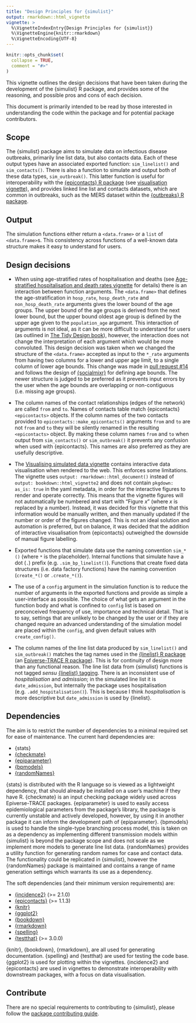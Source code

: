 ```yaml
---
title: "Design Principles for {simulist}"
output: rmarkdown::html_vignette
vignette: >
  %\VignetteIndexEntry{Design Principles for {simulist}}
  %\VignetteEngine{knitr::rmarkdown}
  %\VignetteEncoding{UTF-8}
---
```


```r
knitr::opts_chunk$set(
  collapse = TRUE,
  comment = "#>"
)
```

This vignette outlines the design decisions that have been taken during the development of the {simulist} R package, and provides some of the reasoning, and possible pros and cons of each decision.

This document is primarily intended to be read by those interested in understanding the code within the package and for potential package contributors.

## Scope

The {simulist} package aims to simulate data on infectious disease outbreaks, primarily line list data, but also contacts data. Each of these output types have an associated exported function: `sim_linelist()` and `sim_contacts()`. There is also a function to simulate and output both of these data types, `sim_outbreak()`. This latter function is useful for interoperability with the [{epicontacts} R package](https://CRAN.R-project.org/package=epicontacts) (see [visualisation vignette](vis-linelist.html)), and provides linked line list and contacts datasets, which are common in outbreaks, such as the MERS dataset within the [{outbreaks} R package](https://CRAN.R-project.org/package=outbreaks).

## Output

The simulation functions either return a `<data.frame>` or a `list` of `<data.frame>`s. This consistency across functions of a well-known data structure makes it easy to understand for users.

## Design decisions

- When using age-stratified rates of hospitalisation and deaths (see [Age-stratified hospitalisation and death rates vignette](age-strat-rates.html) for details) there is an interaction between function arguments. The `<data.frame>` that defines the age-stratification in `hosp_rate`, `hosp_death_rate` and `non_hosp_death_rate` arguments gives the lower bound of the age groups. The upper bound of the age groups is derived from the next lower bound, but the upper bound oldest age group is defined by the upper age given to the `population_age` argument. This interaction of arguments is not ideal, as it can be more difficult to understand for users (as outlined in [The Tidy Design book](https://design.tidyverse.org/independent-meaning.html#whats-the-problem)), however, the interaction does not change the interpretation of each argument which would be more convoluted. This design decision was taken when we changed the structure of the `<data.frame>` accepted as input to the `*_rate` arguments from having two columns for a lower and upper age limit, to a single column of lower age bounds. This change was made in [pull request #14](https://github.com/epiverse-trace/simulist/pull/14) and follows the design of [{socialmixr}](https://github.com/epiforecasts/socialmixr/blob/main/R/contact_matrix.r) for defining age bounds. The newer structure is judged to be preferred as it prevents input errors by the user when the age bounds are overlapping or non-contiguous (i.e. missing age groups).

- The column names of the contact relationships (edges of the network) are called `from` and `to`. Names of contacts table match {epicontacts} `<epicontacts>` objects. If the column names of the two contacts provided to `epicontacts::make_epicontacts()` arguments `from` and `to` are not `from` and `to` they will be silently renamed in the resulting `<epicontacts>` object. By making these column names `from` and `to` when output from `sim_contacts()` or `sim_outbreak()` it prevents any confusion when used with {epicontacts}. This names are also preferred as they are usefully descriptive.

- The [Visualising simulated data vignette](vis-linelist.html) contains interactive data visualisation when rendered to the web. This enforces some limitations. The vignette uses `output: rmarkdown::html_document()` instead of `output: bookdown::html_vignette2` and does not contain `pkgdown: as_is: true` in the yaml metadata, in order for the interactive figures to render and operate correctly. This means that the vignette figures will not automatically be numbered and start with "Figure _x_" (where _x_ is replaced by a number). Instead, it was decided for this vignette that this information would be manually written, and then manually updated if the number or order of the figures changed. This is not an ideal solution and automation is preferred, but on balance, it was decided that the addition of interactive visualisation from {epicontacts} outweighed the downside of manual figure labelling.

- Exported functions that simulate data use the naming convention `sim_*()` (where `*` is the placeholder). Internal functions that simulate have a dot (`.`) prefix (e.g. `.sim_bp_linelist()`). Functions that create fixed data structures (i.e. data factory functions) have the naming convention (`create_*()` or `.create_*()`).

- The use of a `config` argument in the simulation function is to reduce the number of arguments in the exported functions and provide as simple a user-interface as possible. The choice of what gets an argument in the function body and what is confined to `config` list is based on preconceived frequency of use, importance and technical detail. That is to say, settings that are unlikely to be changed by the user or if they are changed require an advanced understanding of the simulation model are placed within the `config`, and given default values with `create_config()`.

- The column names of the line list data produced by `sim_linelist()` and `sim_outbreak()` matches the tag names used in the [{linelist} R package](https://CRAN.R-project.org/package=linelist) (an [Epiverse-TRACE R package](https://github.com/epiverse-trace)). This is for continuity of design more than any functional reason. The line list data from {simulist} functions is not tagged _sensu_ [{linelist} tagging](https://epiverse-trace.github.io/linelist/articles/linelist.html). There is an inconsistent use of _hospitalisation_ and _admission_; in the simulated line list it is `date_admission`, but internally the package uses hospitalisation (e.g. `.add_hospitalisation()`). This is because I think _hospitalisation_ is more descriptive but `date_admission` is used by {linelist}.

## Dependencies

The aim is to restrict the number of dependencies to a minimal required set for ease of maintenance. The current hard dependencies are:

* {stats}
* [{checkmate}](https://CRAN.R-project.org/package=checkmate)
* [{epiparameter}](https://github.com/epiverse-trace/epiparameter)
* [{bpmodels}](https://github.com/epiverse-trace/bpmodels)
* [{randomNames}](https://CRAN.R-project.org/package=randomNames)

{stats} is distributed with the R language so is viewed as a lightweight dependency, that should already be installed on a user's machine if they have R. {checkmate} is an input checking package widely used across Epiverse-TRACE packages. {epiparameter} is used to easily access epidemiological parameters from the package's library, the package is currently unstable and actively developed, however, by using it in another package it can inform the development path of {epiparameter}. {bpmodels} is used to handle the single-type branching process model, this is taken on as a dependency as implementing different transmission models within {simulist} is beyond the package scope and does not scale as we implement more models to generate line list data. {randomNames} provides a utility function for generating random names for case and contact data. The functionality could be replicated in {simulist}, however the {randomNames} package is maintained and contains a range of name generation settings which warrants its use as a dependency.

The soft dependencies (and their minimum version requirements) are:

* [{incidence2}](https://CRAN.R-project.org/package=incidence2) (>= 2.1.0)
* [{epicontacts}](https://CRAN.R-project.org/package=epicontacts) (>= 1.1.3)
* [{knitr}](https://CRAN.R-project.org/package=knitr)
* [{ggplot2}](https://CRAN.R-project.org/package=ggplot2)
* [{bookdown}](https://CRAN.R-project.org/package=bookdown)
* [{rmarkdown}](https://CRAN.R-project.org/package=rmarkdown)
* [{spelling}](https://CRAN.R-project.org/package=spelling)
* [{testthat}](https://CRAN.R-project.org/package=testthat) (>= 3.0.0)

{knitr}, {bookdown}, {rmarkdown}, are all used for generating documentation. {spelling} and {testthat} are used for testing the code base. {ggplot2} is used for plotting within the vignettes. {incidence2} and {epicontacts} are used in vignettes to demonstrate interoperability with downstream packages, with a focus on data visualisation.

## Contribute

There are no special requirements to contributing to {simulist}, please follow the [package contributing guide](https://github.com/epiverse-trace/.github/blob/main/CONTRIBUTING.md).
